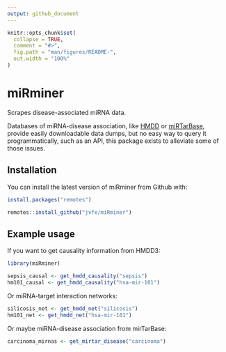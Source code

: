 ```yaml
---
output: github_document
---
```


<!-- README.md is generated from README.Rmd. Please edit that file -->

```r
knitr::opts_chunk$set(
  collapse = TRUE,
  comment = "#>",
  fig.path = "man/figures/README-",
  out.width = "100%"
)
```

# miRminer

<!-- badges: start -->
<!-- badges: end -->

Scrapes disease-associated miRNA data.

Databases of miRNA-disease association, like [HMDD](http://www.cuilab.cn/hmdd) or [miRTarBase](http://mirtarbase.cuhk.edu.cn/php/), provide 
easily downloadable data dumps, but no easy way to query it programmatically, such
as an API, this package exists to alleviate some of those issues.

## Installation

You can install the latest version of miRminer from Github with:

```r
install.packages("remotes")

remotes::install_github("jvfe/miRminer")
```

## Example usage

If you want to get causality information from HMDD3: 

```r
library(miRminer)

sepsis_causal <- get_hmdd_causality("sepsis")
hm101_causal <- get_hmdd_causality("hsa-mir-101")

```

Or miRNA-target interaction networks:

```r

silicosis_net <- get_hmdd_net("silicosis")
hm101_net <- get_hmdd_net("hsa-mir-101")

```

Or maybe miRNA-disease association from mirTarBase:

```r

carcinoma_mirnas <- get_mirtar_disease("carcinoma")

```
